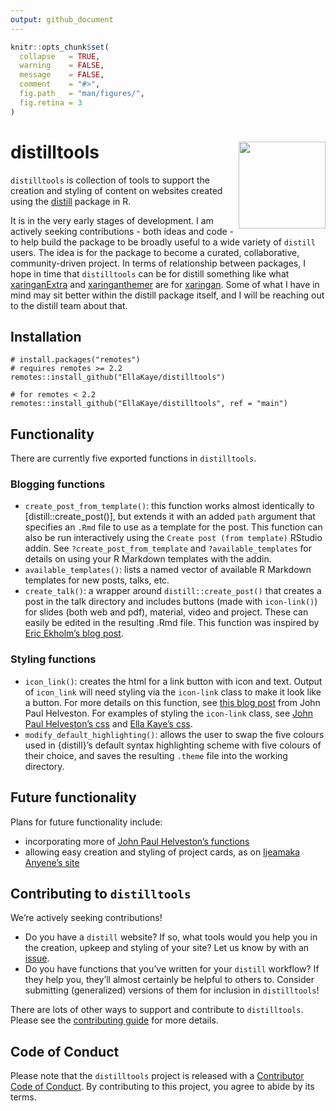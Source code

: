 ```yaml
---
output: github_document
---
```


<!-- README.md is generated from README.Rmd. Please edit that file -->

```r
knitr::opts_chunk$set(
  collapse   = TRUE,
  warning    = FALSE,
  message    = FALSE,
  comment    = "#>",
  fig.path   = "man/figures/",
  fig.retina = 3
)
```

# distilltools <a href="https://github.com/EllaKaye/distilltools"><img src='man/figures/logo.png' align="right" height="139" /></a>

<!-- badges: start -->

<!-- badges: end -->

`distilltools` is collection of tools to support the creation and styling of content on websites created using the [distill](https://rstudio.github.io/distill/) package in R.

It is in the very early stages of development. I am actively seeking contributions - both ideas and code - to help build the package to be broadly useful to a wide variety of `distill` users. The idea is for the package to become a curated, collaborative, community-driven project. In terms of relationship between packages, I hope in time that `distilltools` can be for distill something like what [xaringanExtra](https://pkg.garrickadenbuie.com/xaringanExtra/#/) and [xaringanthemer](https://pkg.garrickadenbuie.com/xaringanthemer/) are for [xaringan](https://github.com/yihui/xaringan). Some of what I have in mind may sit better within the distill package itself, and I will be reaching out to the distill team about that.

## Installation

```
# install.packages("remotes")
# requires remotes >= 2.2
remotes::install_github("EllaKaye/distilltools")

# for remotes < 2.2
remotes::install_github("EllaKaye/distilltools", ref = "main")
```

## Functionality

There are currently five exported functions in `distilltools`.

### Blogging functions

- `create_post_from_template()`: this function works almost identically to [distill::create_post()], but extends it with an added `path` argument that specifies an `.Rmd` file to use as a template for the post. This function can also be run interactively using the `Create post (from template)` RStudio addin. See `?create_post_from_template` and `?available_templates` for details on using your R Markdown templates with the addin.
- `available_templates()`: lists a named vector of available R Markdown templates for new posts, talks, etc.
- `create_talk()`: a wrapper around `distill::create_post()` that creates a post in the talk directory and includes buttons (made with `icon-link()`) for slides (both web and pdf), material, video and project. These can easily be edited in the resulting .Rmd file. This function was inspired by [Eric Ekholm's blog post](https://www.ericekholm.com/posts/2021-04-02-personalizing-the-distill-template/).

### Styling functions

- `icon_link()`: creates the html for a link button with icon and text. Output of `icon_link` will need styling via the `icon-link` class to make it look like a button. For more details on this function, see [this blog post](https://www.jhelvy.com/posts/2021-03-25-customizing-distill-with-htmltools-and-css/#link-buttons-with-icons-text) from John Paul Helveston. For examples of styling the `icon-link` class, see [John Paul Helveston's css](https://github.com/jhelvy/jhelvy.com/blob/master/css/jhelvy.css) and [Ella Kaye's css](https://github.com/EllaKaye/ellakaye-distill/blob/main/ek_theme.css).
- `modify_default_highlighting()`: allows the user to swap the five colours used in {distill}'s default syntax highlighting scheme with five colours of their choice, and saves the resulting `.theme` file into the working directory.

## Future functionality

Plans for future functionality include:

- incorporating more of [John Paul Helveston's functions](https://github.com/jhelvy/jhelvy.com/blob/master/R/functions.R)
- allowing easy creation and styling of project cards, as on [Ijeamaka Anyene's site](https://ijeamaka-anyene.netlify.app/projects.html)

## Contributing to `distilltools`

We're actively seeking contributions!

- Do you have a `distill` website? If so, what tools would you help you in the creation, upkeep and styling of your site? Let us know by with an [issue](https://github.com/EllaKaye/distilltools/issues).
- Do you have functions that you've written for your `distill` workflow? If they help you, they'll almost certainly be helpful to others to. Consider submitting (generalized) versions of them for inclusion in `distilltools`!

There are lots of other ways to support and contribute to `distilltools`. Please see the [contributing guide](.github/CONTRIBUTING.md) for more details.

## Code of Conduct

Please note that the `distilltools` project is released with a [Contributor Code of Conduct](.github/CODE_OF_CONDUCT.md). By contributing to this project, you agree to abide by its terms.
